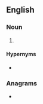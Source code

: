 ==English==

===Noun===
{{en-noun}}

# {{standard spelling of|draft horse|lang=en|from=British spelling}}

==== Hypernyms ====
* {{l|en|draught animal}}

===Anagrams===
* {{anagrams|en|a=adeghhorrstu|read-throughs|readthroughs}}